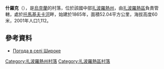 {{coord|47|54|48|N|34|54|6|E|scale:100000|display=title}}

'''什羅克'''（{{lang-uk|Широке}}），是[[烏克蘭|烏克蘭]]的村落，位於該國中部[[扎波羅熱州|扎波羅熱州]]，由[[扎波羅熱區|扎波羅熱區]]負責管轄，處於[[托馬基夫卡河|托馬基夫卡河]]畔，始建於1865年，面積52.04平方公里，海拔高度60米，2001年人口1,112。

==參考資料==
* [http://weather.in.ua/ua/zaporozhskaja/28997 Погода в селі Широке] {{Wayback|url=http://weather.in.ua/ua/zaporozhskaja/28997 |date=20111220045121 }}

[[Category:扎波羅熱州村落|Category:扎波羅熱州村落]]
[[Category:扎波羅熱區村落|Category:扎波羅熱區村落]]


{{Zaporizhia-geo-stub}}